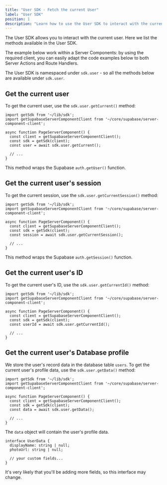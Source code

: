 ```yaml
---
title: "User SDK - Fetch the current User"
label: "User SDK"
position: 1
description: "Learn how to use the User SDK to interact with the current user"
---
```


The User SDK allows you to interact with the current user. Here we list the methods available in the User SDK.

The example below work within a Server Components: by using the required client, you can easily adapt the code examples below to both Server Actions and Route Handlers.

The User SDK is namespaced under `sdk.user` - so all the methods below are available under `sdk.user`.

## Get the current user

To get the current user, use the `sdk.user.getCurrent()` method:

```tsx
import getSdk from '~/lib/sdk';
import getSupabaseServerComponentClient from '~/core/supabase/server-component-client';

async function PageServerComponent() {
  const client = getSupabaseServerComponentClient();
  const sdk = getSdk(client);
  const user = await sdk.user.getCurrent();

  // ...
}
```

This method wraps the Supabase `auth.getUser()` function.

## Get the current user's session

To get the current session, use the `sdk.user.getCurrentSession()` method:

```tsx
import getSdk from '~/lib/sdk';
import getSupabaseServerComponentClient from '~/core/supabase/server-component-client';

async function PageServerComponent() {
  const client = getSupabaseServerComponentClient();
  const sdk = getSdk(client);
  const session = await sdk.user.getCurrentSession();

  // ...
}
```

This method wraps the Supabase `auth.getSession()` function.

## Get the current user's ID

To get the current user's ID, use the `sdk.user.getCurrentId()` method:

```tsx
import getSdk from '~/lib/sdk';
import getSupabaseServerComponentClient from '~/core/supabase/server-component-client';

async function PageServerComponent() {
  const client = getSupabaseServerComponentClient();
  const sdk = getSdk(client);
  const userId = await sdk.user.getCurrentId();

  // ...
}
```

## Get the current user's Database profile

We store the user's record data in the database table `users`. To get the current user's profile data, use the `sdk.user.getData()` method:

```tsx
import getSdk from '~/lib/sdk';
import getSupabaseServerComponentClient from '~/core/supabase/server-component-client';

async function PageServerComponent() {
  const client = getSupabaseServerComponentClient();
  const sdk = getSdk(client);
  const data = await sdk.user.getData();

  // ...
}
```

The `data` object will contain the user's profile data.

```tsx
interface UserData {
  displayName: string | null;
  photoUrl: string | null;

  // your custom fields...
}
```

It's very likely that you'll be adding more fields, so this interface may change.